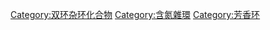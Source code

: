 {{Commonscat|Isoquinolines}}

[[Category:双环杂环化合物|Category:双环杂环化合物]]
[[Category:含氮雜環|Category:含氮雜環]]
[[Category:芳香环|Category:芳香环]]